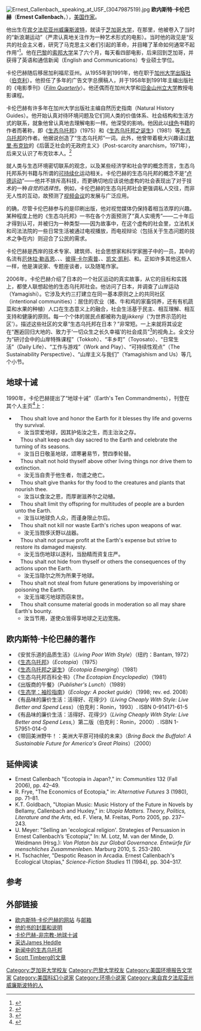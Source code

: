 {{Link style|time=2015-12-11T05:12:37+00:00}}
[[File:Ernest_Callenbach,_speaking_at_USF_(3047987519).jpg|thumb]]
'''欧内斯特·卡伦巴赫'''（'''Ernest Callenbach'''，{{bd|1929年|4月3日|2012年|4月16日|catIdx=Callenbach, Ernest}}），[[美国|美国]][[作家|作家]]。

他出生在[[威廉斯波特_(宾夕法尼亚州)|宾夕法尼亚州威廉斯波特]]，就读于[[芝加哥大学|芝加哥大学]]，在那里，他被卷入了当时的“新浪潮运动”（严肃认真地关注作为一种艺术形式的电影）。当时他的政见是“反共的社会主义者，研究了马克思主义者们引起的革命，并目睹了革命如何通常不起作用”<ref>{{cite journal en |author=Richard Seán O’Rourke |link= |date=2008-10-16 |title=Transition Towns: Ecotopia Emerging? The role of Civil Society in escaping Carbon Lock-In |journal=Communities |volume= |issue= |pages=21 |id= |url=http://transitionculture.org/wp-content/uploads/richard-orourke-dissertation.pdf |language=en |format=pdf |accessdate=2010-01-21 |quote=In interview, Callenbach says that he had been a student radical in college at Chicago 
and describes his politics as "anti-communist socialist having studied Marxist inspired 
revolutions and saw how they usually didn't [work]." |archive-date=2010-06-13 |archive-url=https://web.archive.org/web/20100613155021/http://transitionculture.org/wp-content/uploads/richard-orourke-dissertation.pdf |dead-url=yes }}</ref>。他在[[巴黎|巴黎]]的[[巴黎大学|索邦大学]]呆了六个月，每天看四部电影，后来回到芝加哥，并获得了英语和通信新闻（English and Communications）专业硕士学位。

卡伦巴赫随后移居加利福尼亚州。从1955年到1991年，他在职于[[:en:University_of_California_Press|加州大学出版社]]（[[伯克利|伯克利]]）。他担任了多年的广告文字总撰稿人，并于1958年到1991年主编出版社的《电影季刊》（''[[:en:Film_Quarterly|Film Quarterly]]''）。他还偶而在加州大学和[[:en:San_Francisco_State_University|旧金山州立大学]]教授电影课程。

卡伦巴赫有许多年在加州大学出版社主编自然历史指南（Natural History Guides）。他开始认真对待环境问题及它们同人类的价值体系、社会结构和生活方式的联系，就象他曾认真地去理解电影一样。他深受{{le|爱德华·艾比|Edward Abbey}}的影响。他因此以[[绿色运动|绿色]]书籍的作者而著称，即《[[生态乌托邦|生态乌托邦]]》（1975）和《[[生态乌托邦之诞生|生态乌托邦之诞生]]》（1981）等[[生态学|生态]][[乌托邦|乌托邦]]的作者。他据说创造了“生态乌托邦”一词。此外，他曾带着极大兴趣读过[[默里·布克钦|默里·布克钦]]的《后匮乏社会的无政府主义》（Post-scarcity anarchism，1971年），后来又认识了布克钦本人。<ref>{{cite journal en |author=Richard Seán O' Rourke |link= |date=2008-10-16 |title=Transition Towns: Ecotopia Emerging? The role of Civil Society in escaping Carbon Lock-In |journal=Communities |volume= |issue= |pages=21 |id= |url=http://transitionculture.org/wp-content/uploads/richard-orourke-dissertation.pdf |language=en |format=pdf |accessdate=2010-01-21 |quote=When asked if he had been 
influenced by the work of Murray Bookchin, the other of de Guess's (1999) modern 
ecological utopians, he said he had read Post-scarcity anarchism (1971) with great 
interest and later came to know Bookchin personally. |archive-date=2010-06-13 |archive-url=https://web.archive.org/web/20100613155021/http://transitionculture.org/wp-content/uploads/richard-orourke-dissertation.pdf |dead-url=yes }}</ref>

就人类与生态环境密切联系的观念，以及某些经济学和社会学的概念而言，生态乌托邦系列书籍与所谓的[[可持续性|可持续化]]运动相关。卡伦巴赫的生态乌托邦的概念不是“[[卢德运动|卢德运动]]”——他并不排斥高科技，而更确切地应该说他虚构的社会表现出了对于技术的一种''自觉的选择性''。例如，卡伦巴赫的生态乌托邦社会更强调私人交往，而非无人性的互动，故预测了[[视频会议|视频会议]]的发展与广泛应用。

的确，尽管卡伦巴赫参与的是印刷出版，他对视觉媒体仍保持着相当浓厚的兴趣。某种程度上他的《生态乌托邦》一书在各个方面预测了“真人实境秀”——二十年后才得到认可，并被归为一种类型——因为故事中，在这个虚构的社会里，立法机关和司法法院的一些日常生活被通过电视播放，而电视辩论（包括关于生态问题的技术之争在内）则迎合了公民的需求。

卡伦巴赫是西岸的技术专家、建筑师、社会思想家和科学家圈子中的一员，其中的名流有[[厄休拉·勒吉恩|厄休拉·勒吉恩]]、{{le|斯塔霍克|Starhawk}}、{{le|西蒙·范·德·瑞恩|Sim Van der Ryn}}、[[彼得·卡尔索普|彼得·卡尔索普]]、{{le|斯图尔特·布兰德|Stewart Brand}}、[[凯文·凯利|凯文·凯利]]、{{le|詹姆斯·T·鲍德温|James T. Baldwin}}和{{le|约翰·托德|John Todd (Canadian biologist)}}。正如许多其他这些人一样，他是演说家、专题座谈者，以及随笔作家。

2006年，卡伦巴赫介绍了日本的一个社区运动的真实故事，从它的目标和实践上，都使人联想起他的生态乌托邦社会。他访问了日本，并调查了山岸运动（Yamagishi）。它涉及大约三打建立在同一基本原则之上的共同社区（intentional communities）：居住的农业（猪、牛和鸡的家畜饲养，还有有机蔬菜和水果的种植）人口在生态意义上的融合，社会生活基于民主、相互理解、相互支持和健康的原则。每一个个体的居民点都被称为是''jikkenji''（‘为世界示范的社区’）。描述这些社区的文章“生态乌托邦在日本？”非常短。一上来就将其设定在“邂逅回归大地的、致力于‘一切众生之长久幸福’的社会成员”<ref>{{cite journal en |last=Callenbach |first=Ernest |authorlink= |coauthors= |title=Ecotopia in Japan? |journal=Communities |volume=132 |issue= |pages=42–49 |id= |url=http://gen.ecovillage.org/iservices/publications/articles/CM131EcotopiainJapan.pdf |language=en |format=pdf |accessdate=2010-01-21 |quote=Meet back-to-the-land communitarians with the goal of "sustainable happiness for all." Do they live like people in that fictional country, "Ecotopia"? |date=Fall 2006 |archive-date=2010-12-23 |archive-url=https://web.archive.org/web/20101223035434/http://gen.ecovillage.org/iservices/publications/articles/CM131EcotopiainJapan.pdf |dead-url=no }}</ref>的视角上。全文分为“研讨会中的山岸特殊课程”（Tokkoh）、“丰乡町”（Toyosato）、“日常生活”（Daily Life）、“工作与游戏”（Work and Play）、“可持续性观点”（The Sustainability Perspective）、“山岸主义与我们”（Yamagishism and Us）等几个小节。

==地球十诫==
1990年，卡伦巴赫提出了“地球十诫”（Earth's Ten Commandments），刊登在其个人主页<ref>{{Cite web |url=http://www.ernestcallenbach.com/earth.htm |title=Earth's Ten Commandments |accessdate=2010-01-21 |work= |publisher= |date=2005-03-24 |deadurl=yes |archiveurl=https://web.archive.org/web/20080118232116/http://www.ernestcallenbach.com/earth.htm |archivedate=2008-01-18 }}</ref>上：
*　Thou shalt love and honor the Earth for it blesses thy life and governs thy survival.
**汝当崇爱地球，因其护佑汝之生，而主治汝之存。
*　Thou shalt keep each day sacred to the Earth and celebrate the turning of its seasons.
**汝当日日敬圣地球，颂寒暑易节，赞四季轮替。
*　Thou shalt not hold thyself above other living things nor drive them to extinction.
**汝无当自贵于他生者，勿遣之绝亡。
*　Thou shalt give thanks for thy food to the creatures and plants that nourish thee.
**汝当以食汝之恩，而厚谢滋养尔之动植。
*　Thou shalt limit thy offspring for multitudes of people are a burden unto the Earth.
**汝当以地球负人众，而谨身限止尔后。
*　Thou shalt not kill nor waste Earth's riches upon weapons of war.
**汝无当戮侈沃野以战器。
*　Thou shalt not pursue profit at the Earth's expense but strive to restore its damaged majesty.
**汝无当伤地球以逐利，当励精而资复庄严。
*　Thou shalt not hide from thyself or others the consequences of thy actions upon the Earth.
**汝无当隐尔之所为所果于地球。
*　Thou shalt not steal from future generations by impoverishing or poisoning the Earth.
**汝无当竭污地球而窃来世。
*　Thou shalt consume material goods in moderation so all may share Earth's bounty.
**汝当节用，遂使众皆得享地球之无边宽施。

==欧内斯特·卡伦巴赫的著作==

* 《安贫乐道的品质生活》（''Living Poor With Style''）（纽约：Bantam, 1972）
* 《[[生态乌托邦|生态乌托邦]]》（''Ecotopia''）（1975）
* 《[[生态乌托邦之诞生|生态乌托邦之诞生]]》（''Ecotopia Emerging''）（1981）
* 《生态乌托邦百科全书》（''The Ecotopian Encyclopedia''）（1981）
* 《出版商的午餐》（''Publisher's Lunch''）（1989）
* 《[[生态学：袖珍指南|生态学：袖珍指南]]》（''Ecology: A pocket guide''）（1998; rev. ed. 2008）
* 《有品味的廉价生活：活得好、花得少》（''Living Cheaply With Style: Live Better and Spend Less''）（伯克利：Ronin，1993）. ISBN 0-914171-61-5
* 《有品味的廉价生活：活得好、花得少》（''Living Cheaply With Style: Live Better and Spend Less,''）第二版（伯克利：Ronin，2000）. ISBN 1-57951-014-0
* 《带回美洲野牛！：美洲大平原可持续的未来》（''Bring Back the Buffalo!: A Sustainable Future for America's Great Plains''）（2000）

==延伸阅读==
* Ernest Callenbach "Ecotopia in Japan?," in: ''Communities'' 132 (Fall 2006), pp. 42–49.
* R. Frye, "The Economics of Ecotopia," in: ''Alternative Futures'' 3 (1980), pp. 71–81.
* K.T. Goldbach, "Utopian Music: Music History of the Future in Novels by Bellamy, Callenbach and Huxley," in: ''Utopia Matters. Theory, Politics, Literature and the Arts'', ed. F. Viera, M. Freitas, Porto 2005, pp. 237–243.
* U. Meyer: "Selling an 'ecological religion'. Strategies of Persuasion in Ernest Callenbach’s ‘Ecotopia’," In: M. Lotz, M. van der Minde, D. Weidmann (Hrsg.): ''Von Platon bis zur Global Governance. Entwürfe für menschliches Zusammenleben''. Marburg 2010, S. 253-280.
* H. Tschachler, "Despotic Reason in Arcadia. Ernest Callenbach's Ecological Utopias," ''Science-Fiction Studies'' 11 (1984), pp. 304–317.

==参考==
{{Reflist}}

==外部链接==
* [http://www.ernestcallenbach.com 欧内斯特·卡伦巴赫的网站] {{Wayback|url=http://www.ernestcallenbach.com/ |date=20080118232116 }}与[mailto:ec2@berkeley.edu 邮箱]
* [https://web.archive.org/web/20090309094809/http://artistactoractress.com/science_fiction_writers/c/ernest_callenbach.html 他的书的封面和说明]
* [https://web.archive.org/web/20080118232116/http://www.ernestcallenbach.com/earth.htm 卡伦巴赫-非宗教-地球十诫]
* [http://www.youtube.com/watch?v=pczXBYJuab0 采访James Heddle] {{Wayback|url=http://www.youtube.com/watch?v=pczXBYJuab0 |date=20141104185029 }}
* [http://www.youtube.com/watch?vm59P-CoaMlk 新闻中的生态乌托邦]
* [http://www.nytimes.com/2008/12/14/fashion/14ecotopia.html Scott Timberg的文章] {{Wayback|url=http://www.nytimes.com/2008/12/14/fashion/14ecotopia.html |date=20090425153304 }}

{{Authority control}}
{{DEFAULTSORT:Callenbach, Ernest}}
[[Category:芝加哥大学校友|Category:芝加哥大学校友]]
[[Category:巴黎大学校友|Category:巴黎大学校友]]
[[Category:美国环境报告文学家|Category:美国环境报告文学家]]
[[Category:美国科幻小说家|Category:美国科幻小说家]]
[[Category:环境小说家|Category:环境小说家]]
[[Category:来自宾夕法尼亚州威廉斯波特的人|Category:来自宾夕法尼亚州威廉斯波特的人]]